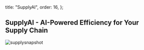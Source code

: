 
  title: "SupplyAI",
  order: 16,
};

## SupplyAI - AI-Powered Efficiency for Your Supply Chain

![supplysnapshot](/docs/supplysnapshot.png)